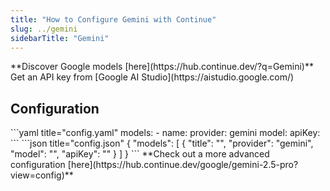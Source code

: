 ```yaml
---
title: "How to Configure Gemini with Continue"
slug: ../gemini
sidebarTitle: "Gemini"
---
```


<Tip>
  **Discover Google models [here](https://hub.continue.dev/?q=Gemini)**
</Tip>

<Info>
  Get an API key from [Google AI Studio](https://aistudio.google.com/)
</Info>

## Configuration

<Tabs>
  <Tab title="YAML">
  ```yaml title="config.yaml"
  models:
    - name: <MODEL_NAME>
      provider: gemini
      model: <MODEL_ID>
      apiKey: <YOUR_GEMINI_API_KEY>
  ```
  </Tab>
  <Tab title="JSON (Deprecated)">
  ```json title="config.json"
  {
    "models": [
      {
        "title": "<MODEL_NAME>", 
        "provider": "gemini",
        "model": "<MODEL_ID>",
        "apiKey": "<YOUR_GEMINI_API_KEY>"
      }
    ]
  }
  ```
  </Tab>
</Tabs>

<Info>
  **Check out a more advanced configuration [here](https://hub.continue.dev/google/gemini-2.5-pro?view=config)**
</Info>